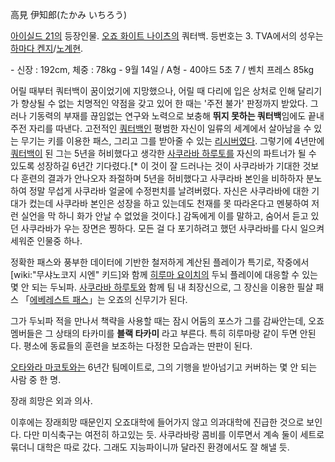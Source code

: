 高見 伊知郎(たかみ いちろう)

[[아이실드 21]]의 등장인물.
[[오죠 화이트 나이츠]]의 쿼터백. 등번호는 3. TVA에서의 성우는 [[하마다 켄지]]/[[노계현]].

- 신장 : 192cm, 체중 : 78kg
- 9월 14일 / A형
- 40야드 5초 7 / 벤치 프레스 85kg

어릴 때부터 쿼터백이 꿈이었기에 지망했으나, 어릴 때 다리에 입은 상처로 인해 달리기가 향상될 수 없는 치명적인 약점을 갖고 있어 한 때는 '주전 불가' 판정까지 받았다. 그러나 기동력의 부재를 끊임없는 연구와 노력으로 보충해 '''뛰지 못하는 쿼터백'''임에도 끝내 주전 자리를 따낸다. 고전적인 [[쿼터백]]인 평범한 자신이 일류의 세계에서 살아남을 수 있는 무기는 키를 이용한 패스, 그리고 그를 받아줄 수 있는 [[리시버]]였다. 그렇기에 4년만에 [[쿼터백]]이 된 그는 5년을 허비했다고 생각한 [[사쿠라바 하루토]]를 자신의 파트너가 될 수 있도록 성장하길 6년간 기다렸다.[* 이 것이 잘 드러나는 것이 사쿠라바가 기대한 것보다 훈련의 결과가 안나오자 좌절하며 5년을 허비했다고 사쿠라바 본인을 비하하자 분노하여 정말 무섭게 사쿠라바 얼굴에 수정펀치를 날려버렸다. 자신은 사쿠라바에 대한 기대가 컸는데 사쿠라바 본인은 성장을 하고 있는데도 천재를 못 따라온다고 멘붕하여 저런 실언을 막 하니 화가 안날 수 없었을 것이다.] 감독에게 이를 말하고, 숨어서 듣고 있던 사쿠라바가 우는 장면은 찡하다. 모든 걸 다 포기하려고 했던 사쿠라바를 다시 일으켜세워준 인물중 하나.

정확한 패스와 풍부한 데이터에 기반한 철저하게 계산된 플레이가 특기로, 작중에서 [wiki:"무샤노코지 시엔" 키드]와 함께 [[히루마 요이치]]의 두뇌 플레이에 대응할 수 있는 몇 안 되는 두뇌파. [[사쿠라바 하루토]]와 함께 팀 내 최장신으로, 그 장신을 이용한 필살 패스 「[[에베레스트 패스]]」는 오죠의 신무기가 된다.

그가 두뇌파 적을 만나서 책략을 사용할 때는 잠시 어둠의 포스가 그를 감싸안는데, 오죠 멤버들은 그 상태의 타카미를 '''블랙 타카미''' 라고 부른다.
특히 히루마랑 같이 두면 안된다. 평소에 동료들의 훈련을 보조하는 다정한 모습과는 딴판이 된다.

[[오타와라 마코토]]와는 6년간 팀메이트로, 그의 기행을 받아넘기고 커버하는 몇 안 되는 사람 중 한 명.
 
장래 희망은 외과 의사.

이후에는 장래희망 때문인지 오죠대학에 들어가지 않고 의과대학에 진급한 것으로 보인다. 다만 미식축구는 여전히 하고있는 듯. 사쿠라바랑 콤비를 이루면서 계속 둘이 세트로 묶더니 대학은 따로 갔다. 그래도 지능파이니까 달라진 환경에서도 잘 해낼 듯.

